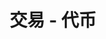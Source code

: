 ---
title: '交易 - 代币'
openapi: '/cn/api-reference/openapi-cn.json GET /trade/token/{chain}/{tokenAddress}'
---